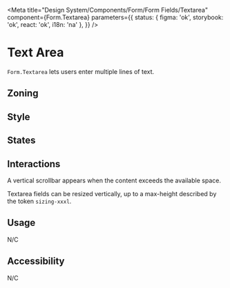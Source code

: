 

<Meta
	title="Design System/Components/Form/Form Fields/Textarea"
	component={Form.Textarea}
	parameters={{
		status: { figma: 'ok', storybook: 'ok', react: 'ok', i18n: 'na' },
	}}
/>

# Text Area

`Form.Textarea` lets users enter multiple lines of text.

## Zoning

<FigmaImage
	src="https://www.figma.com/file/qc8oUSyVJM67gSsbTShftt/%F0%9F%93%90-Zoning?node-id=245%3A268"
	alt="zoning image for text area"
/>

## Style

<FigmaImage
	src="https://www.figma.com/file/610Qgbz9dEHyTTkGeYHZh4/Inputs?node-id=0%3A164"
	alt="Mockup of a textarea"
/>

## States

<Canvas>
	<Story story={Stories.Textarea} />
</Canvas>

## Interactions

A vertical scrollbar appears when the content exceeds the available space.

<Canvas>
	<Story story={Stories.TextareaMaxedOut} />
</Canvas>

Textarea fields can be resized vertically, up to a max-height described by the token `sizing-xxxl`.

## Usage

N/C

## Accessibility

N/C
